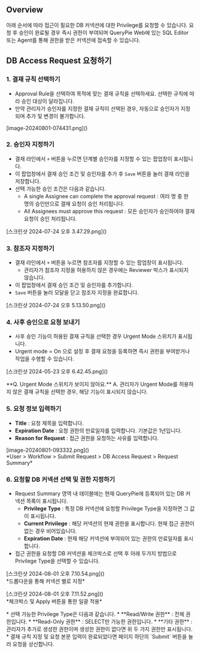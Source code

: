 
## Overview

아래 순서에 따라 접근이 필요한 DB 커넥션에 대한 Privilege를 요청할 수 있습니다. 요청 후 승인이 완료될 경우 즉시 권한이 부여되며 QueryPie Web에 있는 SQL Editor 또는 Agent를 통해 권한을 받은 커넥션에 접속할 수 있습니다.


## DB Access Request 요청하기

### 1. 결재 규칙 선택하기

* Approval Rule을 선택하여 목적에 맞는 결재 규칙을 선택하세요. 선택한 규칙에 따라 승인 대상이 달라집니다. 
* 만약 관리자가 승인자를 지정한 결재 규칙이 선택된 경우, 자동으로 승인자가 지정되며 추가 및 변경이 불가합니다.
<p align="center">
<div>[image-20240801-074431.png]()</div>
</p>

### 2. 승인자 지정하기

* 결재 라인에서 `+` 버튼을 누르면 단계별 승인자를 지정할 수 있는 팝업창이 표시됩니다. 
* 이 팝업창에서 결재 승인 조건 및 승인자를 추가 후 `Save` 버튼을 눌러 결재 라인을 저장합니다.
* 선택 가능한 승인 조건은 다음과 같습니다. 
    * A single Assignee can complete the approval request : 여러 명 중 한 명의 승인만으로 결재 요청이 승인 처리됩니다.
    * All Assignees must approve this request : 모든 승인자가 승인하여야 결재 요청이 승인 처리됩니다.
<p align="center">
<div>[스크린샷 2024-07-24 오후 3.47.29.png]()</div>
</p>

### 3. 참조자 지정하기

* 결재 라인에서 `+` 버튼을 누르면 참조자를 지정할 수 있는 팝업창이 표시됩니다. 
    * 관리자가 참조자 지정을 허용하지 않은 경우에는 Reviewer 박스가 표시되지 않습니다. 
* 이 팝업창에서 결재 승인 조건 및 승인자를 추가합니다. 
* `Save` 버튼을 눌러 모달을 닫고 참조자 지정을 완료합니다.
<p align="center">
<div>[스크린샷 2024-07-24 오후 5.13.50.png]()</div>
</p>

### 4. 사후 승인으로 요청 보내기

* 사후 승인 기능이 허용된 결재 규칙을 선택한 경우 Urgent Mode 스위치가 표시됩니다. 
* Urgent mode = On 으로 설정 후 결재 요청을 등록하면 즉시 권한을 부여받거나 작업을 수행할 수 있습니다.
<p align="center">
<div>[스크린샷 2024-05-23 오후 6.42.45.png]()</div>
</p>

<Callout type="important">
**Q. Urgent Mode 스위치가 보이지 않아요.**
A. 관리자가 Urgent Mode를 허용하지 않은 결재 규칙을 선택한 경우, 해당 기능이 표시되지 않습니다.
</Callout>

### 5. 요청 정보 입력하기

*  **Title**  : 요청 제목을 입력합니다. 
*  **Expiration Date**  : 요청 권한의 만료일자를 입력합니다. 기본값은 1년입니다.
*  **Reason for Request**  : 접근 권한을 요청하는 사유를 입력합니다. 
<p align="center">
<div>[image-20240801-093332.png]()</div>
*User &gt; Workflow &gt; Submit Request &gt; DB Access Request &gt; Request Summary*
</p>

### 6. 요청할 DB 커넥션 선택 및 권한 지정하기

* Request Summary 영역 내 테이블에는 현재 QueryPie에 등록되어 있는 DB 커넥션 목록이 표시됩니다. 
    *  **Privilege Type**  : 특정 DB 커넥션에 요청할 Privilege Type을 지정하면 그 값이 표시됩니다. 
    *  **Current Privilege**  : 해당 커넥션의 현재 권한을 표시합니다. 현재 접근 권한이 없는 경우 비어있습니다.
    *  **Expiration Date**  : 현재 해당 커넥션에 부여되어 있는 권한의 만료일자를 표시합니다.
* 접근 권한을 요청할 DB 커넥션을 체크박스로 선택 후 아래 두가지 방법으로 Privilege Type을 선택할 수 있습니다.
<p align="center">
<div>[스크린샷 2024-08-01 오후 7.10.54.png]()</div>
*드롭다운을 통해 커넥션 별로 지정*
</p>
<p align="center">
<div>[스크린샷 2024-08-01 오후 7.11.52.png]()</div>
*체크박스 및 Apply 버튼을 통한 일괄 적용*
</p>
* 선택 가능한 Privilege Type은 다음과 같습니다. 
    *  **Read/Write 권한**  : 전체 권한입니다. 
    *  **Read-Only 권한**  : SELECT만 가능한 권한입니다.
    *  **기타 권한**  : 관리자가 추가로 생성한 권한이며 생성한 권한이 없다면 위 두 가지 권한만 표시됩니다. 
* 결재 규칙 지정 및 요청 본문 입력이 완료되었다면 페이지 하단의 `Submit` 버튼을 눌러 요청을 상신합니다.
